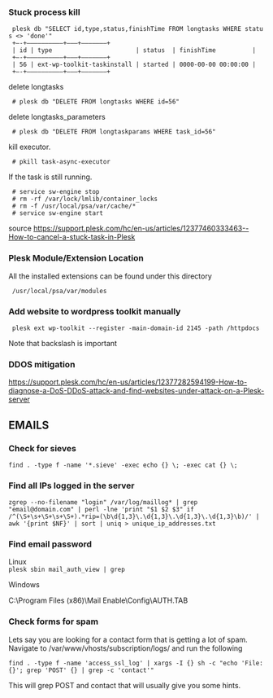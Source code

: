 === Stuck process kill ===
  plesk db "SELECT id,type,status,finishTime FROM longtasks WHERE status <> 'done'"
  +—-+—————————–+———+———————+
  | id | type                    	| status  | finishTime      	|
  +—-+—————————–+———+———————+
  | 56 | ext-wp-toolkit-taskinstall | started | 0000-00-00 00:00:00 |
  +—-+—————————–+———+———————+

delete longtasks
  # plesk db "DELETE FROM longtasks WHERE id=56"

delete longtasks_parameters
  # plesk db "DELETE FROM longtaskparams WHERE task_id=56"

kill executor.
  # pkill task-async-executor

If the task is still running.
  # service sw-engine stop
  # rm -rf /var/lock/lmlib/container_locks
  # rm -f /usr/local/psa/var/cache/*
  # service sw-engine start

source
https://support.plesk.com/hc/en-us/articles/12377460333463--How-to-cancel-a-stuck-task-in-Plesk

=== Plesk Module/Extension Location ===

All the installed extensions can be found under this directory
  /usr/local/psa/var/modules

=== Add website to wordpress toolkit manually ===
  plesk ext wp-toolkit --register -main-domain-id 2145 -path /httpdocs

Note that backslash is important

=== DDOS mitigation ===
https://support.plesk.com/hc/en-us/articles/12377282594199-How-to-diagnose-a-DoS-DDoS-attack-and-find-websites-under-attack-on-a-Plesk-server

==EMAILS==
===Check for sieves===
<code>find . -type f -name '*.sieve' -exec echo {} \; -exec cat {} \;</code>
===Find all IPs logged in the server===

<code>zgrep --no-filename "login" /var/log/maillog* | grep "email@domain.com" | perl -lne 'print "$1 $2 $3" if /^(\S+\s+\S+\s+\S+).*rip=(\b\d{1,3}\.\d{1,3}\.\d{1,3}\.\d{1,3}\b)/' | awk '{print $NF}' | sort | uniq > unique_ip_addresses.txt</code>


===Find email password===
Linux </br>
<code>plesk sbin mail_auth_view | grep</code>

Windows

C:\Program Files (x86)\Mail Enable\Config\AUTH.TAB


===Check forms for spam===

Lets say you are looking for a contact form that is getting a lot of spam.
Navigate to /var/www/vhosts/subscription/logs/
and run the following

<code>find . -type f -name 'access_ssl_log' | xargs -I {} sh -c "echo 'File: {}'; grep 'POST' {} | grep -c 'contact'"</code>

This will grep POST and contact that will usually give you some hints.
